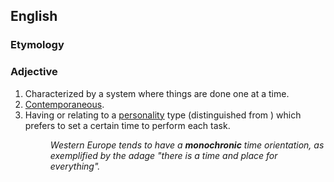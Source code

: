 ==English==

===Etymology===
{{prefix|en|mono|chronic}}

===Adjective===
{{head|en|adjective}}

# Characterized by a system where things are done one at a time.
# [[contemporaneous|Contemporaneous]].
# Having or relating to a [[personality]] type (distinguished from {{m|en|polychronic}}) which prefers to set a certain time to perform each task.
#: ''Western Europe tends to have a '''monochronic''' time orientation, as exemplified by the adage "there is a time and place for everything".''